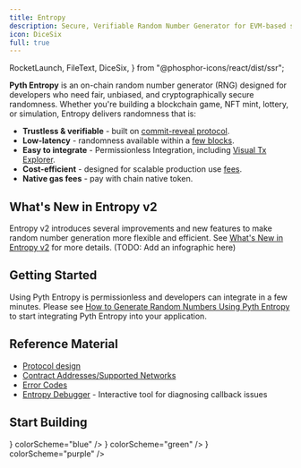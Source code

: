```yaml
---
title: Entropy
description: Secure, Verifiable Random Number Generator for EVM-based smart contracts
icon: DiceSix
full: true
---
```


  RocketLaunch,
  FileText,
  DiceSix,
} from "@phosphor-icons/react/dist/ssr";

**Pyth Entropy** is an on-chain random number generator (RNG) designed for developers who need fair, unbiased, and cryptographically secure randomness.
Whether you're building a blockchain game, NFT mint, lottery, or simulation, Entropy delivers randomness that is:

- **Trustless & verifiable** - built on [commit-reveal protocol](./entropy/protocol-design).
- **Low-latency** - randomness available within a [few blocks](./entropy/contract-addresses).
- **Easy to integrate** - Permissionless Integration, including [Visual Tx Explorer](https://entropy-explorer.pyth.network/).
- **Cost-efficient** - designed for scalable production use [fees](./entropy/contract-addresses).
- **Native gas fees** - pay with chain native token.

## What's New in Entropy v2

Entropy v2 introduces several improvements and new features to make random number generation more flexible and efficient.
See [What's New in Entropy v2](whats-new-entropyv2) for more details.
(TODO: Add an infographic here)

## Getting Started

Using Pyth Entropy is permissionless and developers can integrate in a few minutes.
Please see [How to Generate Random Numbers Using Pyth Entropy](generate-random-numbers) to start integrating Pyth Entropy into your application.

## Reference Material

- [Protocol design](protocol-design)
- [Contract Addresses/Supported Networks](contract-addresses)
- [Error Codes](error-codes)
- [Entropy Debugger](https://entropy-debugger.pyth.network/) - Interactive tool for diagnosing callback issues

## Start Building

<div className="grid grid-cols-1 gap-4 sm:grid-cols-2 lg:grid-cols-3">
  <IntegrationCard
    href="/entropy/create-your-first-entropy-app"
    title="Build Your First App"
    description="Step-by-step tutorial to deploy a coin flip using Entropy v2."
    icon={<RocketLaunch size={16} />}
    colorScheme="blue"
  />
  <IntegrationCard
    href="/entropy/generate-random-numbers-evm"
    title="Generate Random Numbers"
    description="How-to guide for reading fees and requesting randomness on EVM."
    icon={<DiceSix size={16} />}
    colorScheme="green"
  />
  <IntegrationCard
    href="/entropy/contract-addresses"
    title="Contracts & Providers"
    description="Find Entropy addresses, reveal delays, gas limits, and fees."
    icon={<FileText size={16} />}
    colorScheme="purple"
  />
</div>

